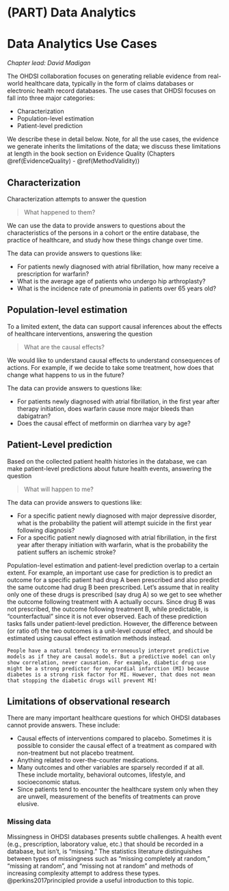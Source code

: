 # (PART) Data Analytics {-} 

# Data Analytics Use Cases {#DataAnalyticsUseCases}

*Chapter lead: David Madigan*

The OHDSI collaboration focuses on generating reliable evidence from real-world healthcare data, typically in the form of claims databases or electronic health record databases. The use cases that OHDSI focuses on fall into three major categories:

- Characterization
- Population-level estimation
- Patient-level prediction

We describe these in detail below. Note, for all the use cases, the evidence we generate inherits the limitations of the data; we discuss these limitations at length in the book section on Evidence Quality (Chapters \@ref(EvidenceQuality) - \@ref(MethodValidity))

## Characterization

Characterization attempts to answer the question

> What happened to them?

We can use the data to provide answers to questions about the characteristics of the persons in a cohort or the entire database, the practice of healthcare, and study how these things change over time.

The data can provide answers to questions like:

- For patients newly diagnosed with atrial fibrillation, how many receive a prescription for warfarin?
- What is the average age of patients who undergo hip arthroplasty?
- What is the incidence rate of pneumonia in patients over 65 years old?

## Population-level estimation

To a limited extent, the data can support causal inferences about the effects of healthcare interventions, answering the question

> What are the causal effects?

We would like to understand causal effects to understand consequences of actions. For example, if we decide to take some treatment, how does that change what happens to us in the future?

The data can provide answers to questions like:

- For patients newly diagnosed with atrial fibrillation, in the first year after therapy initiation, does warfarin cause more major bleeds than dabigatran? 
- Does the causal effect of metformin on diarrhea vary by age?

## Patient-Level prediction

Based on the collected patient health histories in the database, we can make patient-level predictions about future health events, answering the question 

> What will happen to me?

The data can provide answers to questions like: 

- For a specific patient newly diagnosed with major depressive disorder, what is the probability the patient will attempt suicide in the first year following diagnosis?
- For a specific patient newly diagnosed with atrial fibrillation, in the first year after therapy initiation with warfarin, what is the probability the patient suffers an ischemic stroke?

Population-level estimation and patient-level prediction overlap to a certain extent. For example, an important use case for prediction is to predict an outcome for a specific patient had drug A been prescribed and also predict the same outcome had drug B been prescribed. Let's assume that in reality only one of these drugs is prescribed (say drug A) so we get to see whether the outcome following treatment with A actually occurs. Since drug B was not prescribed, the outcome following treatment B, while predictable, is "counterfactual" since it is not ever observed. Each of these prediction tasks falls under patient-level prediction. However, the difference between (or ratio of) the two outcomes is a unit-level *causal* effect, and should be estimated using causal effect estimation methods instead.

```block2
People have a natural tendency to erroneously interpret predictive models as if they are causal models. But a predictive model can only show correlation, never causation. For example, diabetic drug use might be a strong predictor for myocardial infarction (MI) because diabetes is a strong risk factor for MI. However, that does not mean that stopping the diabetic drugs will prevent MI!
```

## Limitations of observational research

There are many important healthcare questions for which OHDSI databases cannot provide answers. These include:

- Causal effects of interventions compared to placebo. Sometimes it is possible to consider the causal effect of a treatment as compared with non-treatment but not placebo treatment.
- Anything related to over-the-counter medications.
- Many outcomes and other variables are sparsely recorded if at all. These include mortality, behavioral outcomes, lifestyle, and socioeconomic status.
- Since patients tend to encounter the healthcare system only when they are unwell, measurement of the benefits of treatments can prove elusive.

### Missing data

Missingness in OHDSI databases presents subtle challenges. A health event (e.g., prescription, laboratory value, etc.) that should be recorded in a database, but isn't, is "missing." The statistics literature distinguishes between types of missingness such as "missing completely at random," "missing at random", and "missing not at random" and methods of increasing complexity attempt to address these types. @perkins2017principled provide a useful introduction to this topic.
